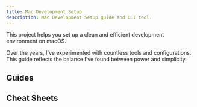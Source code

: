 ```yaml
---
title: Mac Development Setup
description: Mac Development Setup guide and CLI tool.
---
```


This project helps you set up a clean and efficient development environment on macOS.

Over the years, I've experimented with countless tools and configurations. This guide reflects the balance I've found between power and simplicity.

## Guides

<LinkCard
    title="First Steps"
    href="/mac-setup/guides/first-steps/"
    description="Install and set up Xcode, Command Line Tools, and Homebrew."
/>

<LinkCard
    title="Git Setup"
    href="/mac-setup/guides/git-setup/"
    description="Install and set up Git username, email, and terminal colors."
/>

<LinkCard
    title="Terminal Setup"
    href="/mac-setup/guides/terminal-setup/"
    description="Install and set up Terminal, Zsh, and Starship shell prompt."
/>

<LinkCard
    title="Code Editor Setup"
    href="/mac-setup/guides/code-editor-setup/"
    description="Install and set up Visual Studio Code and its extensions."
/>

<LinkCard
    title="Python Setup"
    href="/mac-setup/guides/python-setup/"
    description="Install and set up Python."
/>

<LinkCard
    title="LaTeX Setup"
    href="/mac-setup/guides/latex-setup/"
    description="Install and set up LaTeX."
/>

## Cheat Sheets

<LinkCard
    title="Tmux"
    href="/mac-setup/cheat-sheets/tmux/"
    description="Master tmux with a comprehensive cheat sheet."
/>

<LinkCard
    title="Vim"
    href="/mac-setup/cheat-sheets/vim/"
    description="Master Vim with a comprehensive cheat sheet."
/>
